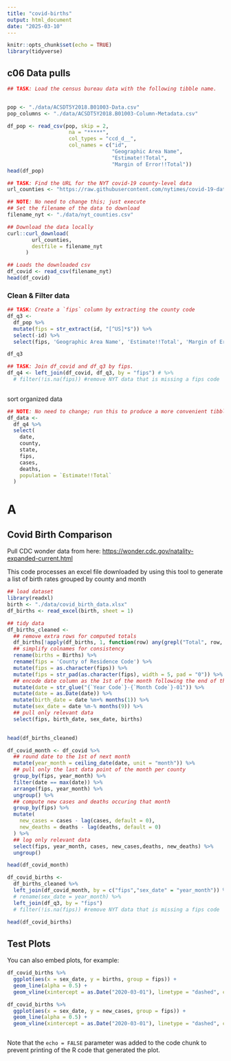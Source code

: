 ```yaml
---
title: "covid-births"
output: html_document
date: "2025-03-10"
---
```


```r
knitr::opts_chunk$set(echo = TRUE)
library(tidyverse)
```

## c06 Data pulls

```r
## TASK: Load the census bureau data with the following tibble name.


pop <- "./data/ACSDT5Y2018.B01003-Data.csv"
pop_columns <- "./data/ACSDT5Y2018.B01003-Column-Metadata.csv"

df_pop <- read_csv(pop, skip = 2, 
                    na = "*****", 
                    col_types = "ccd_d__", 
                    col_names = c("id", 
                                  "Geographic Area Name", 
                                  "Estimate!!Total", 
                                  "Margin of Error!!Total"))
head(df_pop)
```

```r
## TASK: Find the URL for the NYT covid-19 county-level data
url_counties <- "https://raw.githubusercontent.com/nytimes/covid-19-data/master/us-counties.csv"

```

```r
## NOTE: No need to change this; just execute
## Set the filename of the data to download
filename_nyt <- "./data/nyt_counties.csv"

## Download the data locally
curl::curl_download(
        url_counties,
        destfile = filename_nyt
      )

## Loads the downloaded csv
df_covid <- read_csv(filename_nyt)
head(df_covid)
```

### Clean & Filter data

```r
## TASK: Create a `fips` column by extracting the county code
df_q3 <- 
  df_pop %>%
  mutate(fips = str_extract(id, "[^US]*$")) %>%
  select(-id) %>%
  select(fips, 'Geographic Area Name', 'Estimate!!Total', 'Margin of Error!!Total')

df_q3
```

```r
## TASK: Join df_covid and df_q3 by fips.
df_q4 <- left_join(df_covid, df_q3, by = "fips") # %>%
  # filter(!is.na(fips)) #remove NYT data that is missing a fips code
   
```

sort organized data

```r
## NOTE: No need to change; run this to produce a more convenient tibble
df_data <-
  df_q4 %>%
  select(
    date,
    county,
    state,
    fips,
    cases,
    deaths,
    population = `Estimate!!Total`
  )

```

# A

## Covid Birth Comparison

Pull CDC wonder data from here: <https://wonder.cdc.gov/natality-expanded-current.html>

This code processes an excel file downloaded by using this tool to generate a list of birth rates grouped by county and month

```r

## load dataset
library(readxl)
birth <- "./data/covid_birth_data.xlsx"
df_births <- read_excel(birth, sheet = 1)

## tidy data
df_births_cleaned <- 
  ## remove extra rows for computed totals
  df_births[!apply(df_births, 1, function(row) any(grepl("Total", row, ignore.case = TRUE))), ] %>%
  ## simplify colnames for consistency
  rename(births = Births) %>%
  rename(fips = 'County of Residence Code') %>%
  mutate(fips = as.character(fips)) %>%
  mutate(fips = str_pad(as.character(fips), width = 5, pad = "0")) %>%
  ## encode date column as the 1st of the month following the end of the month eg January 2020 -> 2020-02-01
  mutate(date = str_glue("{`Year Code`}-{`Month Code`}-01")) %>%
  mutate(date = as.Date(date)) %>%
  mutate(birth_date = date %m+% months(1)) %>%
  mutate(sex_date = date %m-% months(9)) %>%
  ## pull only relevant data
  select(fips, birth_date, sex_date, births)
  

head(df_births_cleaned)
```

```r

df_covid_month <- df_covid %>%
  ## round date to the 1st of next month
  mutate(year_month = ceiling_date(date, unit = "month")) %>% 
  ## pull only the last data point of the month per county
  group_by(fips, year_month) %>%
  filter(date == max(date)) %>%  
  arrange(fips, year_month) %>%  
  ungroup() %>%
  ## compute new cases and deaths occuring that month
  group_by(fips) %>%
  mutate(
    new_cases = cases - lag(cases, default = 0),   
    new_deaths = deaths - lag(deaths, default = 0) 
  ) %>%
  ## log only relevant data
  select(fips, year_month, cases, new_cases,deaths, new_deaths) %>%  
  ungroup()

head(df_covid_month)

```

```r
df_covid_births <- 
  df_births_cleaned %>%
  left_join(df_covid_month, by = c("fips","sex_date" = "year_month")) %>%
  # rename(sex_date = year_month) %>%
  left_join(df_q3, by = "fips") 
  # filter(!is.na(fips)) #remove NYT data that is missing a fips code
   
head(df_covid_births)
```

## Test Plots

You can also embed plots, for example:

```r
df_covid_births %>%
  ggplot(aes(x = sex_date, y = births, group = fips)) +
  geom_line(alpha = 0.5) + 
  geom_vline(xintercept = as.Date("2020-03-01"), linetype = "dashed", color = "red")

df_covid_births %>%
  ggplot(aes(x = sex_date, y = new_cases, group = fips)) +
  geom_line(alpha = 0.5) + 
  geom_vline(xintercept = as.Date("2020-03-01"), linetype = "dashed", color = "red")



```

Note that the `echo = FALSE` parameter was added to the code chunk to prevent printing of the R code that generated the plot.
